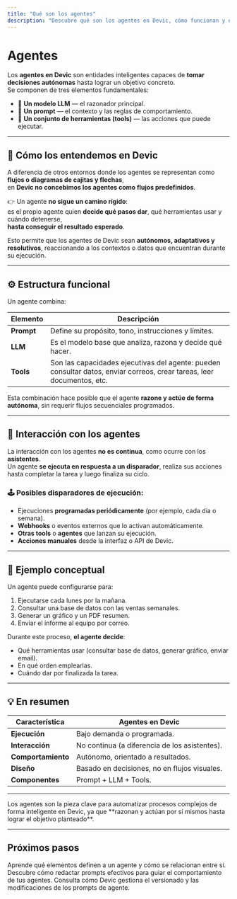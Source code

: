```yaml
---
title: "Qué son los agentes"
description: "Descubre qué son los agentes en Devic, cómo funcionan y en qué se diferencian de los flujos tradicionales."
---
```


# Agentes

Los **agentes en Devic** son entidades inteligentes capaces de **tomar decisiones autónomas** hasta lograr un objetivo concreto.  
Se componen de tres elementos fundamentales:

- 🧠 **Un modelo LLM** — el razonador principal.  
- 💬 **Un prompt** — el contexto y las reglas de comportamiento.  
- 🧩 **Un conjunto de herramientas (tools)** — las acciones que puede ejecutar.

---

## 🎯 Cómo los entendemos en Devic

A diferencia de otros entornos donde los agentes se representan como **flujos o diagramas de cajitas y flechas**,  
en **Devic no concebimos los agentes como flujos predefinidos**.  

👉 Un agente **no sigue un camino rígido**:  
es el propio agente quien **decide qué pasos dar**, qué herramientas usar y cuándo detenerse,  
**hasta conseguir el resultado esperado**.

Esto permite que los agentes de Devic sean **autónomos, adaptativos y resolutivos**, reaccionando a los contextos o datos que encuentran durante su ejecución.

---

## ⚙️ Estructura funcional

Un agente combina:

| Elemento | Descripción |
|-----------|-------------|
| **Prompt** | Define su propósito, tono, instrucciones y límites. |
| **LLM** | Es el modelo base que analiza, razona y decide qué hacer. |
| **Tools** | Son las capacidades ejecutivas del agente: pueden consultar datos, enviar correos, crear tareas, leer documentos, etc. |

Esta combinación hace posible que el agente **razone y actúe de forma autónoma**, sin requerir flujos secuenciales programados.

---

## 🔄 Interacción con los agentes

La interacción con los agentes **no es continua**, como ocurre con los **asistentes**.  
Un agente **se ejecuta en respuesta a un disparador**, realiza sus acciones hasta completar la tarea y luego finaliza su ciclo.

### 🕹️ Posibles disparadores de ejecución:
- Ejecuciones **programadas periódicamente** (por ejemplo, cada día o semana).  
- **Webhooks** o eventos externos que lo activan automáticamente.  
- **Otras tools** o **agentes** que lanzan su ejecución.  
- **Acciones manuales** desde la interfaz o API de Devic.

---

## 🧩 Ejemplo conceptual

Un agente puede configurarse para:
1. Ejecutarse cada lunes por la mañana.  
2. Consultar una base de datos con las ventas semanales.  
3. Generar un gráfico y un PDF resumen.  
4. Enviar el informe al equipo por correo.

Durante este proceso, **el agente decide**:
- Qué herramientas usar (consultar base de datos, generar gráfico, enviar email).  
- En qué orden emplearlas.  
- Cuándo dar por finalizada la tarea.

---

## 💡 En resumen

| Característica | Agentes en Devic |
|-----------------|------------------|
| **Ejecución** | Bajo demanda o programada. |
| **Interacción** | No continua (a diferencia de los asistentes). |
| **Comportamiento** | Autónomo, orientado a resultados. |
| **Diseño** | Basado en decisiones, no en flujos visuales. |
| **Componentes** | Prompt + LLM + Tools. |

---

<Note>
Los agentes son la pieza clave para automatizar procesos complejos de forma inteligente en Devic, ya que **razonan y actúan por sí mismos hasta lograr el objetivo planteado**.
</Note>

---

## Próximos pasos

<CardGroup cols={2}>
  <Card title="Estructura de un agente" icon="boxes" href="./estructura">
    Aprende qué elementos definen a un agente y cómo se relacionan entre sí.
  </Card>
  <Card title="Prompt de agente" icon="terminal" href="./prompt">
    Descubre cómo redactar prompts efectivos para guiar el comportamiento de tus agentes.
  </Card>
  <Card title="Histórico y versionado de prompts" icon="history" href="./historico-prompts">
    Consulta cómo Devic gestiona el versionado y las modificaciones de los prompts de agente.
  </Card>
</CardGroup>
